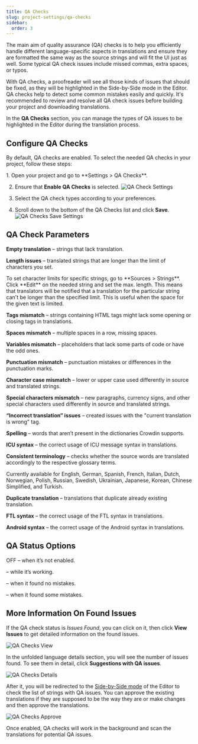 ```yaml
---
title: QA Checks
slug: project-settings/qa-checks
sidebar:
  order: 3
---
```



The main aim of quality assurance (QA) checks is to help you efficiently handle different language-specific aspects in translations and ensure they are formatted the same way as the source strings and will fit the UI just as well. Some typical QA check issues include missed commas, extra spaces, or typos.

With QA checks, a proofreader will see all those kinds of issues that should be fixed, as they will be highlighted in the Side-by-Side mode in the Editor. QA checks help to detect some common mistakes easily and quickly. It's recommended to review and resolve all QA check issues before building your project and downloading translations.

In the **QA Checks** section, you can manage the types of QA issues to be highlighted in the Editor during the translation process.

## Configure QA Checks

By default, QA checks are enabled. To select the needed QA checks in your project, follow these steps:

<Steps>
  1. Open your project and go to **Settings > QA Checks**.

  2. Ensure that **Enable QA Checks** is selected. <Image src={qaChecksSettings} alt="QA Check Settings" />

  3. Select the QA check types according to your preferences.

  4. Scroll down to the bottom of the QA Checks list and click **Save**. <Image src={qaSaveSettings} alt="QA Checks Save Settings" />
</Steps>

## QA Check Parameters

**Empty translation** &ndash; strings that lack translation.

**Length issues** &ndash; translated strings that are longer than the limit of characters you set.

<Aside type="tip">
  To set character limits for specific strings, go to **Sources > Strings**. Click **Edit** on the needed string and set the max. length. This means that translators will be notified that a translation for the particular string can't be longer than the specified limit. This is useful when the space for the given text is limited.
</Aside>

**Tags mismatch** &ndash; strings containing HTML tags might lack some opening or closing tags in translations.

**Spaces mismatch** &ndash; multiple spaces in a row, missing spaces.

**Variables mismatch** &ndash; placeholders that lack some parts of code or have the odd ones.

**Punctuation mismatch** &ndash; punctuation mistakes or differences in the punctuation marks.

**Character case mismatch** &ndash; lower or upper case used differently in source and translated strings.

**Special characters mismatch** &ndash; new paragraphs, currency signs, and other special characters used differently in source and translated strings.

**“Incorrect translation” issues** &ndash; created issues with the "current translation is wrong" tag.

**Spelling** &ndash; words that aren’t present in the dictionaries Crowdin supports.

**ICU syntax** &ndash; the correct usage of ICU message syntax in translations.

**Consistent terminology** &ndash; checks whether the source words are translated accordingly to the respective glossary terms.

<Aside type="caution">
  Currently available for English, German, Spanish, French, Italian, Dutch, Norwegian, Polish, Russian, Swedish, Ukrainian, Japanese, Korean, Chinese Simplified, and Turkish.
</Aside>

**Duplicate translation** &ndash; translations that duplicate already existing translation.

**FTL syntax** &ndash; the correct usage of the FTL syntax in translations.

**Android syntax** &ndash; the correct usage of the Android syntax in translations.

## QA Status Options

<span>OFF</span> &ndash; when it’s not enabled.

<Badge text="IN PROGRESS" variant="caution" /> &ndash; while it’s working.

<Badge text="NO ISSUES" variant="success" /> &ndash; when it found no mistakes.

<Badge text="ISSUES FOUND" variant="danger" /> &ndash; when it found some mistakes.

## More Information On Found Issues

If the QA check status is *Issues Found*, you can click on it, then click **View Issues** to get detailed information on the found issues.

<Image src={qaChecksView} alt="QA Checks View" />

In the unfolded language details section, you will see the number of issues found. To see them in detail, click **Suggestions with QA issues**.

<Image src={qaChecksDetails} alt="QA Checks Details" />

After it, you will be redirected to the [Side-by-Side mode](/online-editor#side-by-side-mode) of the Editor to check the list of strings with QA issues. You can approve the existing translations if they are supposed to be the way they are or make changes and then approve the translations.

<Image src={qaChecksApprove} alt="QA Checks Approve" />

Once enabled, QA checks will work in the background and scan the translations for potential QA issues.
